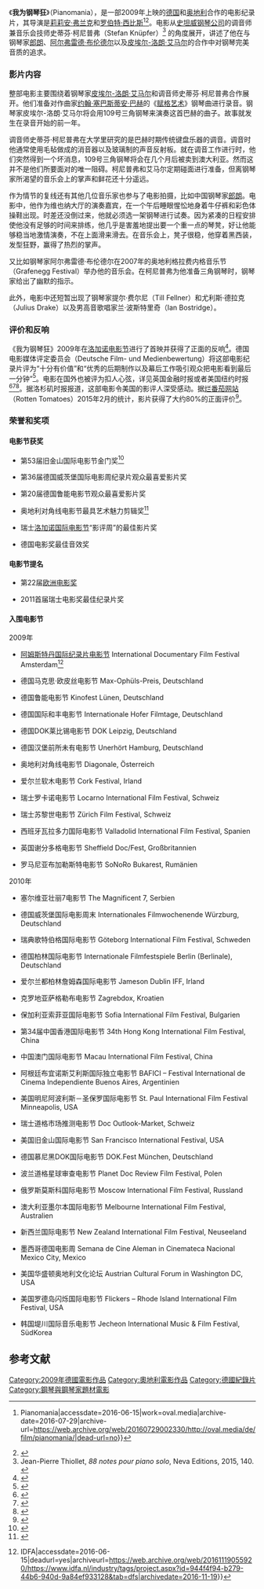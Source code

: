 {{noteTA|G1=Music}}
《'''我为钢琴狂'''》（Pianomania），是一部2009年上映的[[德国|德国]]和[[奥地利|奥地利]]合作的电影纪录片，其导演是[[莉莉安·弗兰克|莉莉安·弗兰克]]和[[罗伯特·西比斯|罗伯特·西比斯]]<ref>{{Cite web|url=http://oval.media/de/film/pianomania/|title=OVAL  {{!}}  Pianomania|accessdate=2016-06-15|work=oval.media|archive-date=2016-07-29|archive-url=https://web.archive.org/web/20160729002330/http://oval.media/de/film/pianomania/|dead-url=no}}</ref><ref>{{Cite web|url=http://www.wildartfilm.com/new/index.php?option=com_content&view=article&id=16&Itemid=127&lang=de|title=PIANOMANIA|accessdate=2016-06-15|last=User|first=Super|work=www.wildartfilm.com|archive-date=2017-01-14|archive-url=https://web.archive.org/web/20170114213635/http://www.wildartfilm.com/new/index.php?option=com_content&view=article&id=16&Itemid=127&lang=de|dead-url=no}}</ref>。电影从[[史坦威公司|史坦威钢琴公司]]的调音师兼音乐会技师史蒂芬·柯尼普弗（Stefan Knüpfer）<ref>Jean-Pierre Thiollet, ''88 notes pour piano solo'', Neva Editions, 2015, 140. {{ISBN|978-2-3505-5192-0}}</ref> 的角度展开，讲述了他在与钢琴家[[郎朗|郎朗]]、[[阿尔弗雷德·布伦德尔|阿尔弗雷德·布伦德尔]]以及[[皮埃尔-洛朗·艾马尔|皮埃尔-洛朗·艾马尔]]的合作中对钢琴完美音质的追求。

{{Infobox film|name=我为钢琴狂|director=[[莉莉安·弗兰克|莉莉安·弗兰克]]<br/>[[罗伯特·西比斯|罗伯特·西比斯]]|producer=Vincent Lucassen，Ebba Sinzinger，[[罗伯特·西比斯|罗伯特·西比斯]]，[[莉莉安·弗兰克|莉莉安·弗兰克]]|writer=[[莉莉安·弗兰克|莉莉安·弗兰克]]，[[罗伯特·西比斯|罗伯特·西比斯]]|starring=Stefan Knüpfer<br/>[[皮埃尔-洛朗·艾马尔|皮埃尔-洛朗·艾马尔]]<br/>[[阿尔弗雷德·布伦德尔|阿尔弗雷德·布伦德尔]]<br/>[[鲁道夫·布赫宾德|鲁道夫·布赫宾德]]<br/>[[Julius_Drake|Julius Drake]]<br/>[[Till_Fellner|Till Fellner]]<br/>[[郎朗|郎朗]]<br/>[[Igudesman_&_Joo|Igudesman & Joo]]|cinematography=[[Jerzy_Palacz|Jerzy Palacz]]，[[罗伯特·西比斯|罗伯特·西比斯]]|editing=[[Michèle_Barbin|Michèle Barbin]]|studio=[[WILDArtFILM|WILDArtFILM]]<ref>{{Cite web |url=http://www.wildartfilm.com/ |title=存档副本 |access-date=2016-06-15 |archive-date=2021-01-25 |archive-url=https://web.archive.org/web/20210125014635/http://wildartfilm.com/ |dead-url=no }}</ref><br/>[[OVALmedia_Berlin&Cologne,_OVALinternational_GbR|OVALmedia Berlin&Cologne, OVALinternational GbR]]<ref>{{Cite web |url=http://oval.media/de/ |title=存档副本 |access-date=2016-06-15 |archive-date=2021-02-09 |archive-url=https://web.archive.org/web/20210209084548/https://www.oval.media/de/ |dead-url=no }}</ref>|released=2009年|runtime=93分钟|country=[[德国|德国]]，[[奥地利|奥地利]]|language=德语，英语}}

=== 影片内容 ===
整部电影主要围绕着钢琴家[[皮埃尔-洛朗·艾马尔|皮埃尔-洛朗·艾马尔]]和调音师史蒂芬·柯尼普弗合作展开。他们准备对作曲家[[约翰·塞巴斯蒂安·巴赫|约翰·塞巴斯蒂安·巴赫]]的《[[賦格的藝術|赋格艺术]]》钢琴曲进行录音。钢琴家皮埃尔-洛朗·艾马尔将会用109号三角钢琴来演奏这首巴赫的曲子。故事就发生在录音开始的前一年。

调音师史蒂芬·柯尼普弗在大学里研究的是巴赫时期传统键盘乐器的调音。调音时他通常使用毛毡做成的消音器以及玻璃制的声音反射板。就在调音工作进行时，他们突然得到一个坏消息，109号三角钢琴将会在几个月后被卖到澳大利亚。然而这并不是他们所要面对的唯一阻碍。柯尼普弗和艾马尔定期碰面进行准备，但离钢琴家所渴望的音乐会上的掌声和鲜花还十分遥远。

作为情节的复线还有其他几位音乐家也参与了电影拍摄，比如中国钢琴家[[郎朗|郎朗]]。电影中，他作为维也纳大厅的演奏嘉宾，在一个午后睡眼惺忪地身着牛仔裤和彩色体操鞋出现。时差还没倒过来，他就必须选一架钢琴进行试奏。因为紧凑的日程安排使他没有足够的时间来排练，他几乎是害羞地提出要一个重一点的琴凳，好让他能够稳当地激情演奏，不在上面滑来滑去。在音乐会上，凳子很稳，他穿着黑西装，发型狂野，赢得了热烈的掌声。

又比如钢琴家阿尔弗雷德·布伦德尔在2007年的奥地利格拉费内格音乐节（Grafenegg Festival）举办他的音乐会。在柯尼普弗为他准备三角钢琴时，钢琴家给出了幽默的指示。

此外，电影中还短暂出现了钢琴家提尔·费尔尼（Till Fellner）和尤利斯·德拉克（Julius Drake）以及男高音歌唱家兰·波斯特里奇（Ian Bostridge）。

=== 评价和反响 ===
《我为钢琴狂》2009年在[[洛迦诺电影节|洛加诺电影节]]进行了首映并获得了正面的反响<ref>{{Cite web|url=http://www.pardolive.ch/de/pardo/history/palmares.html|title=Palmarès|accessdate=2016-06-15|work=www.pardolive.ch|language=de|archive-date=2016-06-21|archive-url=https://web.archive.org/web/20160621132147/http://www.pardolive.ch/de/pardo/history/palmares.html|dead-url=no}}</ref>。德国电影媒体评定委员会（Deutsche Film- und Medienbewertung）将这部电影纪录片评为“十分有价值”和“优秀的后期制作以及幕后工作吸引观众把电影看到最后一分钟”<ref>{{Cite web|url=http://www.fbw-filmbewertung.com/film/pianomania_die_suche_nach_dem_perfekten_klang|title=PianoMania - Die Suche nach dem perfekten Klang|accessdate=2016-06-15|work=Deutsche Filmbewertung und Medienbewertung FBW|archive-date=2016-03-03|archive-url=https://web.archive.org/web/20160303201331/http://www.fbw-filmbewertung.com/film/pianomania_die_suche_nach_dem_perfekten_klang|dead-url=no}}</ref>。电影在国外也被评为扣人心弦，详见英国金融时报或者美国纽约时报<ref>{{cite web |author1=The Guardian |title=Pianomania: the little film that struck a major chord |url=https://www.theguardian.com/film/2010/aug/16/pianomania-documentary-robert-cibis-interview |access-date=2021-04-29 |archive-date=2021-05-01 |archive-url=https://web.archive.org/web/20210501015335/https://www.theguardian.com/film/2010/aug/16/pianomania-documentary-robert-cibis-interview |dead-url=no }}</ref><ref>{{cite web |author1=The New York Times |title=A Master of the Piano Whose Performances Receive No Applause |url=https://www.nytimes.com/2011/11/04/movies/pianomania-by-lilian-franck-and-robert-cibis-review.html |access-date=2021-04-29 |archive-date=2021-06-10 |archive-url=https://web.archive.org/web/20210610113727/https://www.nytimes.com/2011/11/04/movies/pianomania-by-lilian-franck-and-robert-cibis-review.html |dead-url=no }}</ref><ref>{{cite web |author1=Los Angeles Times |title=Movie review: ‘Pianomania’ |url=https://www.latimes.com/entertainment/la-xpm-2011-nov-04-la-et-pianomania-20111104-story.html |access-date=2021-04-29 |archive-date=2021-04-30 |archive-url=https://web.archive.org/web/20210430154030/https://www.latimes.com/entertainment/la-xpm-2011-nov-04-la-et-pianomania-20111104-story.html |dead-url=no }}</ref>。据洛杉矶时报报道，这部电影令美国的影评人深受感动。据[[爛番茄|烂番茄网站]]（Rotten Tomatoes）2015年2月的统计，影片获得了大约80%的正面评价<ref>{{Cite web|url=https://www.rottentomatoes.com/m/pianomania/?search=pianomania|title=Pianomania|accessdate=2016-06-15|work=www.rottentomatoes.com|archive-date=2019-01-23|archive-url=https://web.archive.org/web/20190123205010/https://www.rottentomatoes.com/m/pianomania/?search=pianomania|dead-url=no}}</ref>。

=== 荣誉和奖项 ===
==== 电影节获奖 ====
* 第53届旧金山国际电影节金门奖<ref>{{Cite web|url=http://www.sffs.org/press/releases/332010-documentaries-in-gga|title=Documentaries in Golden Gate Awards Competition at 53rd San Francisco International Film Festival|accessdate=2016-06-15|date=2010-03-03|work=San Francisco Film Society|archive-url=https://web.archive.org/web/20170114171247/http://www.sffs.org/press/releases/332010-documentaries-in-gga|archive-date=2017-01-14|dead-url=yes}}</ref>

* 第36届德国威茨堡国际电影周纪录片观众最喜爱影片奖

* 第20届德国鲁能电影节观众最喜爱影片奖

* 奥地利对角线电影节最具艺术魅力剪辑奖<ref>{{Cite web|url=http://2009.diagonale.at/fetcharticle.php@puzzle&page=5774.htm|title=Preis Film- und Videoschnitt|accessdate=2016-06-15|work=2009.diagonale.at|archive-date=2016-03-03|archive-url=https://web.archive.org/web/20160303193807/http://2009.diagonale.at/fetcharticle.php%40puzzle%26page%3D5774.htm|dead-url=no}}</ref>

* 瑞士[[洛迦诺电影节|洛加诺国际电影节]]“影评周”的最佳影片奖

* 德国电影奖最佳音效奖

==== 电影节提名 ====
* 第22届[[歐洲電影獎|欧洲电影奖]]

* 2011首届瑞士电影奖最佳纪录片奖

==== 入围电影节 ====
;2009年

* [[阿姆斯特丹国际纪录片电影节|阿姆斯特丹国际纪录片电影节]] International Documentary Film Festival Amsterdam<ref>{{Cite web|url=https://www.idfa.nl/industry/tags/project.aspx?id=944f4f94-b279-44b6-940d-9a84ef933128&tab=dfs|title=Pianomania {{!}} IDFA|accessdate=2016-06-15|deadurl=yes|archiveurl=https://web.archive.org/web/20161119055920/https://www.idfa.nl/industry/tags/project.aspx?id=944f4f94-b279-44b6-940d-9a84ef933128&tab=dfs|archivedate=2016-11-19}}</ref>

* 德国马克思·欧皮丝电影节  Max-Ophüls-Preis, Deutschland

* 德国鲁能电影节  Kinofest Lünen, Deutschland

* 德国国际和丰电影节  Internationale Hofer Filmtage, Deutschland

* 德国DOK莱比锡电影节  DOK Leipzig, Deutschland

* 德国汉堡前所未有电影节  Unerhört Hamburg, Deutschland

* 奥地利对角线电影节  Diagonale, Österreich

* 爱尔兰软木电影节  Cork Festival, Irland

* 瑞士罗卡诺电影节  Locarno International Film Festival, Schweiz

* 瑞士苏黎世电影节  Zürich Film Festival, Schweiz

* 西班牙瓦拉多力国际电影节  Valladolid International Film Festival, Spanien

* 英国谢分多格电影节  Sheffield Doc/Fest, Großbritannien

* 罗马尼亚布加勒斯特电影节  SoNoRo Bukarest, Rumänien

;2010年

* 塞尔维亚壮丽7电影节  The Magnificent 7, Serbien

* 德国威茨堡国际电影周末  Internationales Filmwochenende Würzburg, Deutschland

* 瑞典歌特伯格国际电影节  Göteborg International Film Festival, Schweden

* 德国柏林国际电影节  Internationale Filmfestspiele Berlin (Berlinale), Deutschland

* 爱尔兰都柏林詹姆森国际电影节  Jameson Dublin IFF, Irland

* 克罗地亚萨格勒布电影节 Zagrebdox, Kroatien

* 保加利亚索菲亚国际电影节  Sofia International Film Festival, Bulgarien

* 第34届中国香港国际电影节  34th Hong Kong International Film Festival, China

* 中国澳门国际电影节  Macau International Film Festival, China

* 阿根廷布宜诺斯艾利斯国际独立电影节  BAFICI – Festival International de Cinema Independiente Buenos Aires, Argentinien

* 美国明尼阿波利斯－圣保罗国际电影节 St. Paul International Film Festival Minneapolis, USA

* 瑞士道格市场推测电影节  Doc Outlook-Market, Schweiz

* 美国旧金山国际电影节  San Francisco International Festival, USA

* 德国慕尼黑DOK国际电影节  DOK.Fest München, Deutschland

* 波兰道格星球审查电影节  Planet Doc Review Film Festival, Polen

* 俄罗斯莫斯科国际电影节  Moscow International Film Festival, Russland

* 澳大利亚墨尔本国际电影节  Melbourne International Film Festival, Australien

* 新西兰国际电影节  New Zealand International Film Festival, Neuseeland

* 墨西哥德国电影周  Semana de Cine Aleman in Cinemateca Nacional Mexico City, Mexico

* 美国华盛顿奥地利文化论坛  Austrian Cultural Forum in Washington DC, USA

* 美国罗德岛闪烁国际电影节  Flickers – Rhode Island International Film Festival, USA

* 韩国堤川国际音乐电影节  Jecheon International Music & Film Festival, SüdKorea

== 参考文献 ==
<references />

[[Category:2009年德國電影作品|Category:2009年德國電影作品]]
[[Category:奧地利電影作品|Category:奧地利電影作品]]
[[Category:德國紀錄片|Category:德國紀錄片]]
[[Category:鋼琴與鋼琴家題材電影|Category:鋼琴與鋼琴家題材電影]]